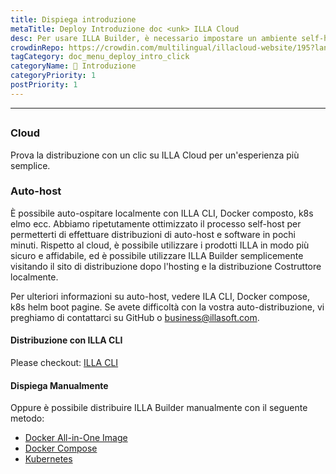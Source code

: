```yaml
---
title: Dispiega introduzione
metaTitle: Deploy Introduzione doc <unk> ILLA Cloud
desc: Per usare ILLA Builder, è necessario impostare un ambiente self-host-ambiente localmente o utilizzare ILLA Cloud per saltare il processo di costruzione e utilizzare rapidamente i prodotti ILLA.
crowdinRepo: https://crowdin.com/multilingual/illacloud-website/195?languages=it&filter=basic&value=0
tagCategory: doc_menu_deploy_intro_click
categoryName: 👋 Introduzione
categoryPriority: 1
postPriority: 1
---
```


* * *

## <h2 hidden>Deploy introduction</h2>

### Cloud

Prova la distribuzione con un clic su ILLA Cloud per un'esperienza più semplice.

### Auto-host

È possibile auto-ospitare localmente con ILLA CLI, Docker composto, k8s elmo ecc. Abbiamo ripetutamente ottimizzato il processo self-host per permetterti di effettuare distribuzioni di auto-host e software in pochi minuti. Rispetto al cloud, è possibile utilizzare i prodotti ILLA in modo più sicuro e affidabile, ed è possibile utilizzare ILLA Builder semplicemente visitando il sito di distribuzione dopo l'hosting e la distribuzione Costruttore localmente.

Per ulteriori informazioni su auto-host, vedere ILA CLI, Docker compose, k8s helm boot pagine.
Se avete difficoltà con la vostra auto-distribuzione, vi preghiamo di contattarci su GitHub o business@illasoft.com.

#### Distribuzione con ILLA CLI

Please checkout: [ILLA CLI](https://www.illacloud.com/docs/illa-cli)

#### Dispiega Manualmente

Oppure è possibile distribuire ILLA Builder manualmente con il seguente metodo:

-   [Docker All-in-One Image](https://github.com/illacloud/deploy-illa-manually/blob/main/docker/README.md)
-   [Docker Compose](https://github.com/illacloud/deploy-illa-manually/blob/main/docker-compose/README.md)
-   [Kubernetes](https://github.com/illacloud/deploy-illa-manually/blob/main/kubernetes/README.md)
